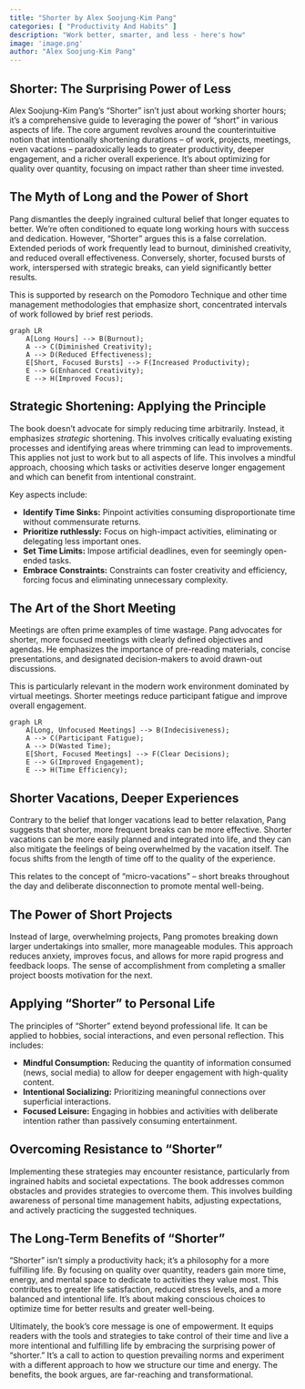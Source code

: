 ```yaml
---
title: "Shorter by Alex Soojung-Kim Pang"
categories: [ "Productivity And Habits" ]
description: "Work better, smarter, and less - here's how"
image: 'image.png'
author: "Alex Soojung-Kim Pang"
---
```

## Shorter: The Surprising Power of Less

Alex Soojung-Kim Pang's "Shorter" isn't just about working shorter hours; it's a comprehensive guide to leveraging the power of "short" in various aspects of life.  The core argument revolves around the counterintuitive notion that intentionally shortening durations – of work, projects, meetings, even vacations – paradoxically leads to greater productivity, deeper engagement, and a richer overall experience.  It's about optimizing for quality over quantity, focusing on impact rather than sheer time invested.


## The Myth of Long and the Power of Short

Pang dismantles the deeply ingrained cultural belief that longer equates to better. We're often conditioned to equate long working hours with success and dedication.  However,  "Shorter" argues this is a false correlation.  Extended periods of work frequently lead to burnout, diminished creativity, and reduced overall effectiveness.  Conversely, shorter, focused bursts of work, interspersed with strategic breaks, can yield significantly better results.

This is supported by research on the Pomodoro Technique and other time management methodologies that emphasize short, concentrated intervals of work followed by brief rest periods.

```mermaid
graph LR
    A[Long Hours] --> B(Burnout);
    A --> C(Diminished Creativity);
    A --> D(Reduced Effectiveness);
    E[Short, Focused Bursts] --> F(Increased Productivity);
    E --> G(Enhanced Creativity);
    E --> H(Improved Focus);
```


##  Strategic Shortening: Applying the Principle

The book doesn't advocate for simply reducing time arbitrarily.  Instead, it emphasizes *strategic* shortening. This involves critically evaluating existing processes and identifying areas where trimming can lead to improvements. This applies not just to work but to all aspects of life.  This involves a mindful approach, choosing which tasks or activities deserve longer engagement and which can benefit from intentional constraint.

Key aspects include:

* **Identify Time Sinks:** Pinpoint activities consuming disproportionate time without commensurate returns.
* **Prioritize ruthlessly:** Focus on high-impact activities, eliminating or delegating less important ones.
* **Set Time Limits:** Impose artificial deadlines, even for seemingly open-ended tasks.
* **Embrace Constraints:**  Constraints can foster creativity and efficiency, forcing focus and eliminating unnecessary complexity.



##  The Art of the Short Meeting

Meetings are often prime examples of time wastage.  Pang advocates for shorter, more focused meetings with clearly defined objectives and agendas.  He emphasizes the importance of pre-reading materials, concise presentations, and designated decision-makers to avoid drawn-out discussions.

This is particularly relevant in the modern work environment dominated by virtual meetings.  Shorter meetings reduce participant fatigue and improve overall engagement.

```mermaid
graph LR
    A[Long, Unfocused Meetings] --> B(Indecisiveness);
    A --> C(Participant Fatigue);
    A --> D(Wasted Time);
    E[Short, Focused Meetings] --> F(Clear Decisions);
    E --> G(Improved Engagement);
    E --> H(Time Efficiency);
```


## Shorter Vacations, Deeper Experiences

Contrary to the belief that longer vacations lead to better relaxation, Pang suggests that shorter, more frequent breaks can be more effective.  Shorter vacations can be more easily planned and integrated into life, and they can also mitigate the feelings of being overwhelmed by the vacation itself. The focus shifts from the length of time off to the quality of the experience.

This relates to the concept of "micro-vacations" – short breaks throughout the day and deliberate disconnection to promote mental well-being.



## The Power of Short Projects

Instead of large, overwhelming projects, Pang promotes breaking down larger undertakings into smaller, more manageable modules. This approach reduces anxiety, improves focus, and allows for more rapid progress and feedback loops.  The sense of accomplishment from completing a smaller project boosts motivation for the next.


##  Applying "Shorter" to Personal Life

The principles of "Shorter" extend beyond professional life.  It can be applied to hobbies, social interactions, and even personal reflection.  This includes:

* **Mindful Consumption:**  Reducing the quantity of information consumed (news, social media) to allow for deeper engagement with high-quality content.
* **Intentional Socializing:**  Prioritizing meaningful connections over superficial interactions.
* **Focused Leisure:**  Engaging in hobbies and activities with deliberate intention rather than passively consuming entertainment.


##  Overcoming Resistance to "Shorter"

Implementing these strategies may encounter resistance, particularly from ingrained habits and societal expectations.  The book addresses common obstacles and provides strategies to overcome them.  This involves building awareness of personal time management habits, adjusting expectations, and actively practicing the suggested techniques.


##  The Long-Term Benefits of "Shorter"

"Shorter" isn't simply a productivity hack; it's a philosophy for a more fulfilling life. By focusing on quality over quantity,  readers gain more time, energy, and mental space to dedicate to activities they value most.  This contributes to greater life satisfaction, reduced stress levels, and a more balanced and intentional life.  It's about making conscious choices to optimize time for better results and greater well-being.

Ultimately, the book's core message is one of empowerment. It equips readers with the tools and strategies to take control of their time and live a more intentional and fulfilling life by embracing the surprising power of "shorter."  It's a call to action to question prevailing norms and experiment with a different approach to how we structure our time and energy.  The benefits, the book argues, are far-reaching and transformational.

